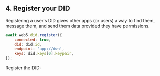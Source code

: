 ## 4. Register your DID

Registering a user's DID gives other apps (or users) a way to find them, message them, and send them data provided they have permissions.
```js
await web5.did.register({
    connected: true,
    did: did.id,
    endpoint: 'app://dwn',
    keys: did.keys[0].keypair,
});
```

Register the DID:
